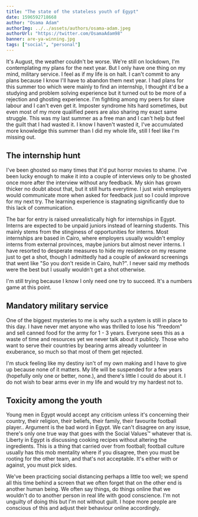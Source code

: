```yaml
---
title: "The state of the stateless youth of Egypt"
date: 1596592718668
author: "Osama Adam"
authorImg: ../../assets/authors/osama-adam.jpeg
authorUrl: "https://twitter.com/OsamaAdam98"
banner: are-ya-winning.jpg
tags: ["social", "personal"]
---
```


It's August, the weather couldn't be worse. We're still on lockdown, I'm contemplating my plans for the next year. But I only have one thing on my mind, military service. I feel as if my life is on halt. I can't commit to any plans because I know I'll have to abandon them next year. I had plans for this summer too which were mainly to find an internship, I thought it'd be a studying and problem solving experience but it turned out to be more of a rejection and ghosting experience. I'm fighting among my peers for slave labour and I can't even get it. Imposter syndrome hits hard sometimes, but even most of my more qualified peers are also sharing my exact same struggle. This was my last summer as a free man and I can't help but feel the guilt that I had wasted it. I know I haven't wasted it, I've accumulated more knowledge this summer than I did my whole life, still I feel like I'm missing out.

## The internship hunt

I've been ghosted so many times that it'd put horror movies to shame. I've been lucky enough to make it into a couple of interviews only to be ghosted once more after the interview without any feedback. My skin has grown thicker no doubt about that, but it still hurts everytime. I just wish employers would communicate more when asked for feedback just so I could improve for my next try. The learning experience is stagnating significantly due to this lack of communication.

The bar for entry is raised unrealistically high for internships in Egypt. Interns are expected to be unpaid juniors instead of learning students. This mainly stems from the stinginess of opportunities for interns. Most internships are based in Cairo, where employers usually wouldn't employ interns from external provinces, maybe juniors but almost never interns. I have resorted to desperate measures to hide my residence on my resume just to get a shot, though I admittedly had a couple of awkward screenings that went like "So you don't reside in Cairo, huh?". I never said my methods were the best but I usually wouldn't get a shot otherwise.

I'm still trying because I know I only need one try to succeed. It's a numbers game at this point.

## Mandatory military service

One of the biggest mysteries to me is why such a system is still in place to this day. I have never met anyone who was thrilled to lose his "freedom" and sell canned food for the army for 1 - 3 years. Everyone sees this as a waste of time and resources yet we never talk about it publicly. Those who want to serve their countries by bearing arms already volunteer in exuberance, so much so that most of them get rejected.

I'm stuck feeling like my destiny isn't of my own making and I have to give up because none of it matters. My life will be suspended for a few years (hopefully only one or better, none.), and there's little I could do about it. I do not wish to bear arms ever in my life and would try my hardest not to.

## Toxicity among the youth

Young men in Egypt would accept any criticism unless it's concerning their country, their religion, their beliefs, their family, their favourite football player.. Argument is the bad word in Egypt. We can't disagree on any issue, there's only one true way that goes with the Social Values™ whatever that is. Liberty in Egypt is discussing cooking recipes without altering the ingredients. This is a thing that carried over from football; football culture usually has this mob mentality where if you disagree, then you must be rooting for the other team, and that's not acceptable. It's either with or against, you must pick sides.

We've been practicing social distancing perhaps a little too well; we spend all this time behind a screen that we often forget that on the other end is another human being. We often say things, do things online that we wouldn't do to another person in real life with good conscience. I'm not unguilty of doing this but I'm not without guilt. I hope more people are conscious of this and adjust their behaviour online accordingly.
